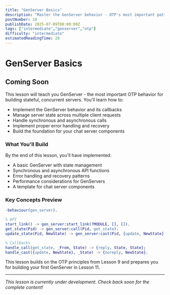 ```yaml
---
title: "GenServer Basics"
description: "Master the GenServer behavior - OTP's most important pattern for building stateful, concurrent servers that handle client requests reliably"
postNumber: 10
publishDate: 2025-07-09T00:00:00Z
tags: ["intermediate","genserver","otp"]
difficulty: "intermediate"
estimatedReadingTime: 28
---
```


# GenServer Basics

## Coming Soon

This lesson will teach you GenServer - the most important OTP behavior for building stateful, concurrent servers. You'll learn how to:

- Implement the GenServer behavior and its callbacks
- Manage server state across multiple client requests
- Handle synchronous and asynchronous calls
- Implement proper error handling and recovery
- Build the foundation for your chat server components

### What You'll Build

By the end of this lesson, you'll have implemented:
- A basic GenServer with state management
- Synchronous and asynchronous API functions
- Error handling and recovery patterns
- Performance considerations for GenServers
- A template for chat server components

### Key Concepts Preview

```erlang
-behaviour(gen_server).

% API
start_link() -> gen_server:start_link(?MODULE, [], []).
get_state(Pid) -> gen_server:call(Pid, get_state).
update_state(Pid, NewState) -> gen_server:cast(Pid, {update, NewState}).

% Callbacks
handle_call(get_state, _From, State) -> {reply, State, State};
handle_cast({update, NewState}, _State) -> {noreply, NewState}.
```

This lesson builds on the OTP principles from Lesson 9 and prepares you for building your first GenServer in Lesson 11.

---

_This lesson is currently under development. Check back soon for the complete content!_